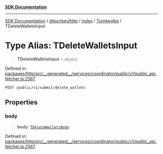 [**SDK Documentation**](../../../../../../README.mdx)

***

[SDK Documentation](../../../../../../packages.mdx) / [@turnkey/http](../../../../README.mdx) / [index](../../../README.mdx) / [TurnkeyApi](../README.mdx) / TDeleteWalletsInput

# Type Alias: TDeleteWalletsInput

> **TDeleteWalletsInput** = `object`

Defined in: [packages/http/src/\_\_generated\_\_/services/coordinator/public/v1/public\_api.fetcher.ts:2567](https://github.com/tkhq/sdk/blob/078f5423e923fbd1d7fd39440402d7f01d09c3d0/packages/http/src/__generated__/services/coordinator/public/v1/public_api.fetcher.ts#L2567)

`POST /public/v1/submit/delete_wallets`

## Properties

### body

> **body**: [`TDeleteWalletsBody`](TDeleteWalletsBody.mdx)

Defined in: [packages/http/src/\_\_generated\_\_/services/coordinator/public/v1/public\_api.fetcher.ts:2567](https://github.com/tkhq/sdk/blob/078f5423e923fbd1d7fd39440402d7f01d09c3d0/packages/http/src/__generated__/services/coordinator/public/v1/public_api.fetcher.ts#L2567)
